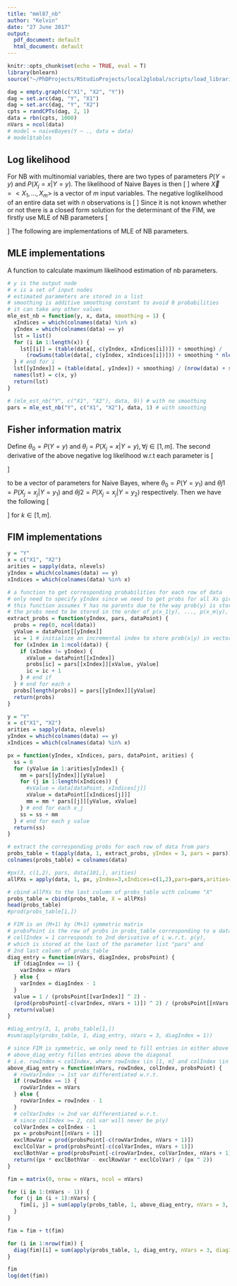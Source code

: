 ```yaml
---
title: "mml87_nb"
author: "Kelvin"
date: "27 June 2017"
output:
  pdf_document: default
  html_document: default
---
```


```r
knitr::opts_chunk$set(echo = TRUE, eval = T)
library(bnlearn)
source("~/PhDProjects/RStudioProjects/local2global/scripts/load_libraries.R")
```
```r
dag = empty.graph(c("X1", "X2", "Y"))
dag = set.arc(dag, "Y", "X1")
dag = set.arc(dag, "Y", "X2")
cpts = randCPTs(dag, 2, 1)
data = rbn(cpts, 1000)
nVars = ncol(data)
# model = naiveBayes(Y ~ ., data = data)
# model$tables
```

## Log likelihood 
For NB with multinomial variables, there are two types of parameters $P(Y=y)$ and $P(X_j =x | Y=y)$. The likelihood of Naive Bayes is then
\[
\begin{aligned}
P(Y|\vec{X}) &= \frac{P(Y)\prod_{j=1}^m P(X_j|Y)}{P(\vec{X})} \\
&= \frac{P(Y)\prod_{j=1}^m P(X_j|Y)}{\sum_{Y}P(Y)\prod_{j=1}^m P(X_j|Y)}
\end{aligned}
\]
where $\vec{X} = <X_1, \dots, X_m>$ is a vector of $m$ input variables. The negative loglikelihood of an entire data set with $n$ observations is 
\[
\begin{aligned}
L &= -\sum_{i=1}^n \log P(Y|X) \\
&= -\sum_{i=1}^n \left[\log P(Y) + \sum_{j=1}^m \log P(X_j|Y) - \log \left(\sum_{Y}P(Y)\prod_{j=1}^m P(X_j|Y)\right)\right]
\end{aligned}
\]
Since it is not known whether or not there is a closed form solution for the determinant of the FIM, we firstly use MLE of NB parameters
\[
\begin{aligned}
P(Y=y) &= \frac{count(y)}{n} \\
P(X_j = x|Y = y) &= \frac{count(x) \cup count(y)}{count(y)}
\end{aligned}
\]
The following are implementations of MLE of NB parameters. 

## MLE implementations
A function to calculate maximum likelihood estimation of nb parameters. 

```r
# y is the output node
# x is a set of input nodes
# estimated parameters are stored in a list
# smoothing is additive smoothing constant to avoid 0 probabilities
# it can take any other values
mle_est_nb = function(y, x, data, smoothing = 1) {
  xIndices = which(colnames(data) %in% x)
  yIndex = which(colnames(data) == y)
  lst = list()
  for (i in 1:length(x)) {
    lst[[i]] = (table(data[, c(yIndex, xIndices[i])]) + smoothing) /
      (rowSums(table(data[, c(yIndex, xIndices[i])])) + smoothing * nlevels(data[, xIndices[i]]))
  } # end for i 
  lst[[yIndex]] = (table(data[, yIndex]) + smoothing) / (nrow(data) + smoothing * nlevels(data[, 3]))
  names(lst) = c(x, y)
  return(lst)
}

# (mle_est_nb("Y", c("X1", "X2"), data, 0)) # with no smoothing
pars = mle_est_nb("Y", c("X1", "X2"), data, 1) # with smoothing
```

## Fisher information matrix

Define $\theta_0 = P(Y=y)$ and $\theta_j = P(X_j = x|Y=y), \forall j \in [1,m]$. The second derivative of the above negative log likelihood w.r.t each parameter is 
\[
\begin{aligned}
\frac{\partial^2L}{\partial\theta_k^2} &= \sum_{i=1}^n \left[\frac{1}{\theta_k^2} - \left(\frac{\prod_{j=0}^{\neq k}\theta_j}{\sum_y\prod_{j=0}^m\theta_j}\right)^2\right] \\
\frac{\partial^2L}{\partial\theta_k\partial\theta_l} &= \sum_{i=1}^n \left[\frac{(\sum_y\prod_{j=0}^m\theta_j)(\sum_{j=0}^{\neq k, l}\theta_j)-(\prod_{j=0}^{\neq k}\theta_j)(\prod_{j=0}^{\neq l}\theta_j)}{\left(\sum_y\prod_{j=0}^m\theta_j\right)^2}\right]
\end{aligned}
\]

to be a vector of parameters for Naive Bayes, where $\theta_0 = P(Y=y_1)$ and
$\theta{j1} = P(X_j = x_j | Y = y_1)$ and $\theta{j2} = P(X_j = x_j | Y = y_2)$
respectively. Then we have the following
\[
\begin{aligned}
P(X) &= \sum_{Y=y} P(Y=y) \prod_{j=1}^m P(X_j|Y=y) \\
\frac{\partial^2L}{\partial\theta_0^2} &= \sum_{i=1}^n \left[\frac{1}{\theta_0^2} - \left(\frac{\prod_{j=1}^m\theta_{j1} - \prod_{j=1}^m\theta_{j2}}{P(X)}\right)^2\right] \\
\frac{\partial^2L}{\partial\theta_{k1}^2} &= \sum_{i=1}^n \left[\frac{1}{\theta_{k1}^2} - \left(\frac{\theta_0\prod_{j=1}^{m,j \neq k}\theta_{j1}}{P(X)}\right)^2\right] \\
\frac{\partial^2L}{\partial\theta_{k2}^2} &= \sum_{i=1}^n \left[-\left(\frac{(1-\theta_0)\prod_{j=1}^{m,j \neq k}\theta_{j2}}{P(X)}\right)^2\right]
\end{aligned}
\]
for $k \in [1, m]$.

## FIM implementations
```r
y = "Y"
x = c("X1", "X2")
arities = sapply(data, nlevels)
yIndex = which(colnames(data) == y)
xIndices = which(colnames(data) %in% x)

# a function to get corresponding probabilities for each row of data
# only need to specify yIndex since we need to get probs for all Xs given Y
# this function assumes Y has no parents due to the way prob(y) is stored in pars
# the probs need to be stored in the order of p(x_1|y), ..., p(x_m|y), p(y)
extract_probs = function(yIndex, pars, dataPoint) {
  probs = rep(0, ncol(data))
  yValue = dataPoint[[yIndex]]
  ic = 1 # initialize an incremental index to store prob(x|y) in vector probs
  for (xIndex in 1:ncol(data)) {
    if (xIndex != yIndex) {
      xValue = dataPoint[[xIndex]]
      probs[ic] = pars[[xIndex]][xValue, yValue]
      ic = ic + 1
    } # end if 
  } # end for each x
  probs[length(probs)] = pars[[yIndex]][yValue]
  return(probs)
}

y = "Y"
x = c("X1", "X2")
arities = sapply(data, nlevels)
yIndex = which(colnames(data) == y)
xIndices = which(colnames(data) %in% x)

px = function(yIndex, xIndices, pars, dataPoint, arities) {
  ss = 0 
  for (yValue in 1:arities[yIndex]) {
    mm = pars[[yIndex]][yValue]
    for (j in 1:length(xIndices)) {
      #xValue = data[dataPoint, xIndices[j]]
      xValue = dataPoint[[xIndices[j]]]
      mm = mm * pars[[j]][yValue, xValue]
    } # end for each x_j
    ss = ss + mm
  } # end for each y value
  return(ss)
}

# extract the corresponding probs for each row of data from pars
probs_table = t(apply(data, 1, extract_probs, yIndex = 3, pars = pars))
colnames(probs_table) = colnames(data)

#px(3, c(1,2), pars, data[101,], arities)
allPXs = apply(data, 1, px, yIndex=3,xIndices=c(1,2),pars=pars,arities=arities)

# cbind allPXs to the last column of probs_table with colname "X"
probs_table = cbind(probs_table, X = allPXs)
head(probs_table)
#prod(probs_table[1,])

# FIM is an (M+1) by (M+1) symmetric matrix
# probsPoint is the row of probs in probs_table corresponding to a dataPoint in data
# cellIndex = 1 corresponds to 2nd derivative of L w.r.t. p(y), 
# which is stored at the last of the parameter list "pars" and 
# 2nd last column of probs_table
diag_entry = function(nVars, diagIndex, probsPoint) {
  if (diagIndex == 1) {
    varIndex = nVars
  } else {
    varIndex = diagIndex - 1
  } 
  value = 1 / (probsPoint[[varIndex]] ^ 2) - 
  (prod(probsPoint[-c(varIndex, nVars + 1)]) ^ 2) / (probsPoint[[nVars + 1]] ^ 2)
  return(value)
}

#diag_entry(3, 1, probs_table[1,])
#sum(apply(probs_table, 1, diag_entry, nVars = 3, diagIndex = 1))
```

```r
# since FIM is symmetric, we only need to fill entries in either above or below diagonal
# above_diag_entry filles entries above the diagonal 
# i.e. rowIndex < colIndex, where rowIndex \in [1, m] and colIndex \in [2, m+1]
above_diag_entry = function(nVars, rowIndex, colIndex, probsPoint) {
  # rowVarIndex := 1st var differentiated w.r.t. 
  if (rowIndex == 1) {
    rowVarIndex = nVars
  } else {
    rowVarIndex = rowIndex - 1 
  }
  # colVarIndex := 2nd var differentiated w.r.t.
  # since colIndex >= 2, col var will never be p(y)
  colVarIndex = colIndex - 1 
  px = probsPoint[[nVars + 1]]
  exclRowVar = prod(probsPoint[-c(rowVarIndex, nVars + 1)])
  exclColVar = prod(probsPoint[-c(colVarIndex, nVars + 1)])
  exclBothVar = prod(probsPoint[-c(rowVarIndex, colVarIndex, nVars + 1)])
  return((px * exclBothVar - exclRowVar * exclColVar) / (px ^ 2))
}
```

```r
fim = matrix(0, nrow = nVars, ncol = nVars)

for (i in 1:(nVars - 1)) {
  for (j in (i + 1):nVars) {
    fim[i, j] = sum(apply(probs_table, 1, above_diag_entry, nVars = 3, rowIndex = i, colIndex = j))
  }
}

fim = fim + t(fim)

for (i in 1:nrow(fim)) {
  diag(fim)[i] = sum(apply(probs_table, 1, diag_entry, nVars = 3, diagIndex = i))
}

fim
log(det(fim))
```




